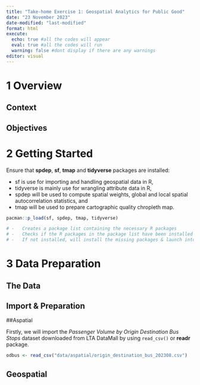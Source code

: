 ```yaml
---
title: "Take-home Exercise 1: Geospatial Analytics for Public Good"
date: "23 November 2023"
date-modified: "last-modified"
format: html
execute:
  echo: true #all the codes will appear
  eval: true #all the codes will run
  warning: false #dont display if there are any warnings
editor: visual
---
```


# 1 Overview

## Context

## Objectives

# 2 Getting Started

Ensure that **spdep**, **sf**, **tmap** and **tidyverse** packages are installed:

-   sf is use for importing and handling geospatial data in R,
-   tidyverse is mainly use for wrangling attribute data in R,
-   spdep will be used to compute spatial weights, global and local spatial autocorrelation statistics, and
-   tmap will be used to prepare cartographic quality chropleth map.

```r
pacman::p_load(sf, spdep, tmap, tidyverse)

# -   Creates a package list containing the necessary R packages
# -   Checks if the R packages in the package list have been installed
# -   If not installed, will install the missing packages & launch into R environment.
```

# 3 **Data Preparation**

## The Data

## Import & Preparation

:::panel-tabset
##Aspatial

Firstly, we will import the *Passenger Volume by Origin Destination Bus Stops* dataset downloaded from LTA DataMall by using `read_csv()` or **readr** package.

```r
odbus <- read_csv("data/aspatial/origin_destination_bus_202308.csv")
```
## Geospatial

:::
